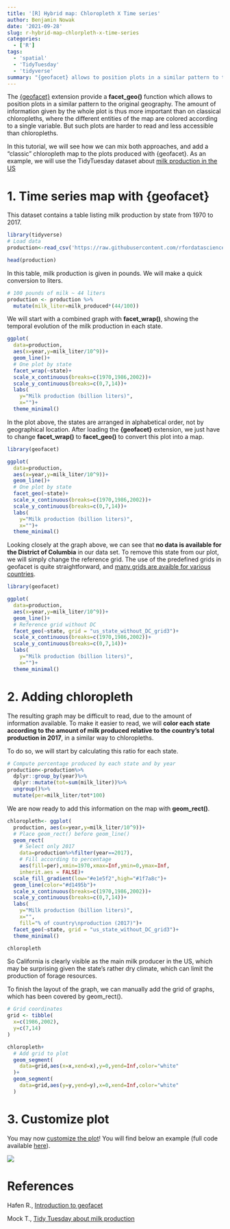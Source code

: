 ```yaml
---
title: '[R] Hybrid map: Chloropleth X Time series'
author: Benjamin Nowak
date: '2021-09-28'
slug: r-hybrid-map-chlorpleth-x-time-series
categories:
  - ['R']
tags:
  - 'spatial'
  - 'TidyTuesday'
  - 'tidyverse'
summary: "{geofacet} allows to position plots in a similar pattern to the original geography, which provide more information than classical chloropleths but is also harder to read. In this tutorial we will see a simple method to mix both approaches."
---
```


The [{geofacet}](https://cran.r-project.org/web/packages/geofacet/vignettes/geofacet.html) extension provide a **facet_geo()** function which allows to position plots in a similar pattern to the original geography. The amount of information given by the whole plot is thus more important than on classical chloropleths, where the different entities of the map are colored according to a single variable. But such plots are harder to read and less accessible than chloropleths. 

In this tutorial, we will see how we can mix both approaches, and add a "classic" chloropleth map to the plots produced with {geofacet}. As an example, we will use the TidyTuesday dataset about [milk production in the US](https://github.com/rfordatascience/tidytuesday/tree/master/data/2019/2019-01-29)

# 1. Time series map with {geofacet}

This dataset contains a table listing milk production by state from 1970 to 2017. 

```r

library(tidyverse)
# Load data 
production<-read_csv('https://raw.githubusercontent.com/rfordatascience/tidytuesday/master/data/2019/2019-01-29/state_milk_production.csv')

head(production)

```

In this table, milk production is given in pounds. We will make a quick conversion to liters. 

```r

# 100 pounds of milk ~ 44 liters
production <- production %>%
  mutate(milk_liter=milk_produced*(44/100))

```

We will start with a combined graph with **facet_wrap()**, showing the temporal evolution of the milk production in each state.

```r
ggplot(
  data=production, 
  aes(x=year,y=milk_liter/10^9))+
  geom_line()+
  # One plot by state
  facet_wrap(~state)+
  scale_x_continuous(breaks=c(1970,1986,2002))+
  scale_y_continuous(breaks=c(0,7,14))+
  labs(
    y="Milk production (billion liters)",
    x="")+
  theme_minimal()

```

In the plot above, the states are arranged in alphabetical order, not by geographical location. 
After loading the **{geofacet}** extension, we just have to change **facet_wrap()** to **facet_geo()** to convert this plot into a map. 

```r

library(geofacet)

ggplot(
  data=production, 
  aes(x=year,y=milk_liter/10^9))+
  geom_line()+
  # One plot by state
  facet_geo(~state)+
  scale_x_continuous(breaks=c(1970,1986,2002))+
  scale_y_continuous(breaks=c(0,7,14))+
  labs(
    y="Milk production (billion liters)",
    x="")+
  theme_minimal()

```

Looking closely at the graph above, we can see that **no data is available for the District of Columbia** in our data set. To remove this state from our plot, we will simply change the reference grid. The use of the predefined grids in geofacet is quite straightforward, and [many grids are avaible for various countries](https://rdrr.io/cran/geofacet/man/grids.html). 

```r

library(geofacet)

ggplot(
  data=production, 
  aes(x=year,y=milk_liter/10^9))+
  geom_line()+
  # Reference grid without DC
  facet_geo(~state, grid = "us_state_without_DC_grid3")+
  scale_x_continuous(breaks=c(1970,1986,2002))+
  scale_y_continuous(breaks=c(0,7,14))+
  labs(
    y="Milk production (billion liters)",
    x="")+
  theme_minimal()

```

# 2. Adding chloropleth

The resulting graph may be difficult to read, due to the amount of information available. To make it easier to read, we will **color each state according to the amount of milk produced relative to the country's total production in 2017**, in a similar way to chloropleths.

To do so, we will start by calculating this ratio for each state.

```r

# Compute percentage produced by each state and by year
production<-production%>%
  dplyr::group_by(year)%>%
  dplyr::mutate(tot=sum(milk_liter))%>%
  ungroup()%>%
  mutate(per=milk_liter/tot*100)

```

We are now ready to add this information on the map with **geom_rect()**.

```r

chloropleth<- ggplot(
  production, aes(x=year,y=milk_liter/10^9))+
  # Place geom_rect() before geom_line()
  geom_rect(
    # Select only 2017
    data=production%>%filter(year==2017),
    # Fill according to percentage
    aes(fill=per),xmin=1970,xmax=Inf,ymin=0,ymax=Inf,
    inherit.aes = FALSE)+
  scale_fill_gradient(low="#e1e5f2",high="#1f7a8c")+
  geom_line(color="#d1495b")+
  scale_x_continuous(breaks=c(1970,1986,2002))+
  scale_y_continuous(breaks=c(0,7,14))+
  labs(
    y="Milk production (billion liters)",
    x="",
    fill="% of country\nproduction (2017)")+
  facet_geo(~state, grid = "us_state_without_DC_grid3")+
  theme_minimal()

chloropleth

```

So California is clearly visible as the main milk producer in the US, which may be surprising given the state's rather dry climate, which can limit the production of forage resources.

To finish the layout of the graph, we can manually add the grid of graphs, which has been covered by geom_rect().


```r

# Grid coordinates
grid <- tibble(
  x=c(1986,2002),
  y=c(7,14)
)

chloropleth+
  # Add grid to plot
  geom_segment(
    data=grid,aes(x=x,xend=x),y=0,yend=Inf,color="white"
  )+
  geom_segment(
    data=grid,aes(y=y,yend=y),x=0,xend=Inf,color="white"
  )

```

# 3. Customize plot

You may now [customize the plot](https://bjnnowak.netlify.app/2021/09/05/r-changing-plot-fonts/)! You will find below an example (full code available [here](https://github.com/BjnNowak/TidyTuesday/blob/main/SC_Milk.R)).

![](/milk.png)

# References

Hafen R., [Introduction to geofacet](https://cran.r-project.org/web/packages/geofacet/vignettes/geofacet.html)

Mock T., [Tidy Tuesday about milk production](https://github.com/rfordatascience/tidytuesday/tree/master/data/2019/2019-01-29)

